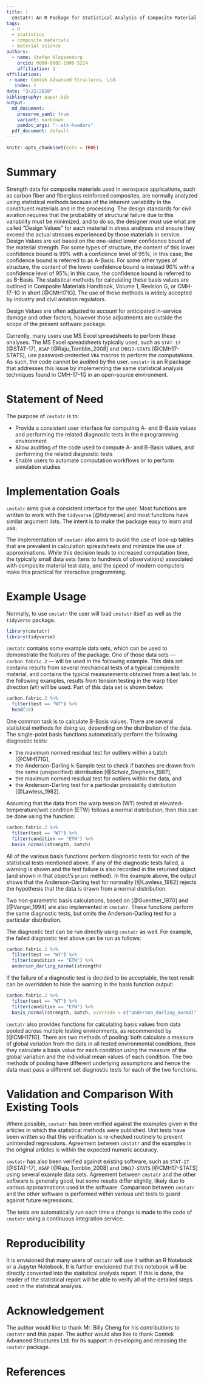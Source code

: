 ```yaml
---
title: |
  cmstatr: An R Package for Statistical Analysis of Composite Material Data
tags:
  - R
  - statistics
  - composite materials
  - material science
authors:
  - name: Stefan Kloppenborg
    orcid: 0000-0002-1908-5214
    affiliation: 1
affiliations:
 - name: Comtek Advanced Structures, Ltd.
   index: 1
date: "3/22/2020"
bibliography: paper.bib
output:
  md_document:
    preserve_yaml: true
    variant: markdown
    pandoc_args: "--atx-headers"
  pdf_document: default
---
```


```r
knitr::opts_chunk$set(echo = TRUE)
```

# Summary
Strength data for composite materials used in aerospace applications,
such as carbon fiber and fiberglass reinforced composites, are normally analyzed 
using statistical methods because of the 
inherent variability in the constituent materials and in the processing.
The design standards for civil aviation requires that the probability
of structural failure due to this variability must be minimized, and to do
so, the designer must use what are called "Design Values" for each material 
in stress analyses and ensure they
exceed the actual stresses experienced by those materials in service.
Design Values are set based on the one-sided lower confidence bound of the
material strength. For some types of structure, the content of this
lower confidence bound is $99\%$ with a confidence level of $95\%$;
in this case, the confidence bound is referred to as A-Basis.
For some other types of structure, the content of the lower
confidence bound is instead $90\%$ with a confidence level of $95\%$;
in this case, the confidence bound is referred to as B-Basis.
The statistical 
methods for calculating these 
basis values are outlined in Composite Materials Handbook, Volume 1, 
Revision G, or CMH-17-1G in short [@CMH171G].
The use of these methods is widely accepted by industry and civil 
aviation regulators.

Design Values are often adjusted to account for anticipated in-service
damage and other factors, however those adjustments are outside the scope
of the present software package.

Currently, many users use MS Excel spreadsheets to perform these
analyses. The MS Excel spreadsheets typically used, such as 
`STAT-17` [@STAT-17],
`ASAP` [@Raju_Tomblin_2008] and `CMH17-STATS` [@CMH17-STATS], use 
password-protected `VBA` macros to
perform the computations. As such, the code cannot be audited by 
the user. 
`cmstatr` is an R package that addresses this issue by implementing 
the same statistical analysis techniques 
found in CMH-17-1G in an open-source environment.


# Statement of Need
The purpose of `cmstatr` is to:

- Provide a consistent user interface for computing A- and B-Basis
  values and performing the related diagnostic tests in the `R`
  programming environment
- Allow auditing of the code used to compute A- and B-Basis values,
  and performing the related diagnostic tests
- Enable users to automate computation workflows or to perform
  simulation studies


# Implementation Goals
`cmstatr` aims give a consistent interface for the user. Most functions
are written to work with the `tidyverse` [@tidyverse] and most functions
have similar argument lists. The intent is to make the package easy to
learn and use.

The implementation of `cmstatr` also aims to avoid the use of look-up 
tables
that are prevalent in calculation spreadsheets and minimize the use of 
approximations. 
While this decision leads to increased computation time, the typically small 
data sets (tens to hundreds
of observations) associated with composite material test data, and the
speed of modern computers make this practical for interactive programming.

# Example Usage
Normally, to use `cmstatr` the user will load `cmstatr` itself as well as
the `tidyverse` package.

```r
library(cmstatr)
library(tidyverse)
```

`cmstatr` contains some example data sets, which can be used to demonstrate
the features of the package. One of those data sets --- `carbon.fabric.2` ---
will be used in the following example. This data set contains results from
several mechanical tests of a typical composite material, and contains the
typical measurements obtained from a test lab. In the following
examples, results from tension testing in the warp fiber direction (`WT`) 
will be used.
Part of this data set is shown below.

```r
carbon.fabric.2 %>%
  filter(test == "WT") %>%
  head(10)
```

One common task is to calculate B-Basis values. There are several
statistical methods for doing so, depending on the distribution of
the data.
The single-point basis functions automatically perform the following
diagnostic tests:

- the maximum normed residual test for outliers within a batch [@CMH171G],
- the Anderson-Darling k-Sample test to check if batches are drawn from
  the same (unspecified) distribution [@Scholz_Stephens_1987], 
- the maximum normed residual test for outliers within the data, and 
- the Anderson-Darling test for a particular probability 
  distribution [@Lawless_1982].

Assuming that the data from the warp tension (WT) tested at 
elevated-temperature/wet condition (ETW) follows
a normal distribution, then this can be done using the function:

```r
carbon.fabric.2 %>%
  filter(test == "WT") %>%
  filter(condition == "ETW") %>%
  basis_normal(strength, batch)
```

All of the various basis functions perform diagnostic tests for each of the 
statistical tests mentioned above. If any
of the diagnostic tests failed, a warning is shown and the test failure
is also recorded in the returned object (and shown in that object's
`print` method). In the example above, the output shows that the
Anderson-Darling test for normality [@Lawless_1982] rejects the hypothesis
that the data is drawn from a normal distribution. 

Two non-parametric basis calculations, based on [@Guenther_1970] and
[@Vangel_1994] are also implemented in `cmstatr`. These functions 
perform the same
diagnostic tests, but omits the Anderson-Darling test for a particular
distribution.

The diagnostic test can be run directly using `cmstatr` as well.
For example, the failed diagnostic test above can be run as follows:

```r
carbon.fabric.2 %>%
  filter(test == "WT") %>%
  filter(condition == "ETW") %>%
  anderson_darling_normal(strength)
```

If the failure of a diagnostic test is decided to be acceptable,
the test result can be overridden to hide the warning in the basis function 
output:

```r
carbon.fabric.2 %>%
  filter(test == "WT") %>%
  filter(condition == "ETW") %>%
  basis_normal(strength, batch, override = c("anderson_darling_normal"))
```

`cmstatr` also provides functions for calculating basis values from
data pooled across multiple testing environments, as recommended by [@CMH171G]. 
There are two methods of pooling: both calculate a measure of global variation
from the data in all tested environmental conditions, 
then they calculate a basis value for each condition using the measure of
the global variation and the individual mean values of each 
condition. The two methods of pooling have different underlying assumptions
and hence the data must pass a different set diagnostic tests for each of
the two functions.

# Validation and Comparison With Existing Tools
Where possible, `cmstatr` has been verified against the examples given
in the articles in which the statistical methods were published. Unit
tests have been written so that this verification is re-checked routinely
to prevent unintended regressions. Agreement between `cmstatr` and the
examples in the original articles is within the expected numeric accuracy.

`cmstatr` has also been verified against existing software, such as
`STAT-17` [@STAT-17], `ASAP` [@Raju_Tomblin_2008] and
`CMH17-STATS` [@CMH17-STATS] using several example data sets.
Agreement between `cmstatr` and the other software is generally good,
but some results differ slightly, likely due to various approximations used
in the software.
Comparison between `cmstatr` and the other software is performed
within various unit tests to guard against future regressions.

The tests are automatically run each time a change is made to the code
of `cmstatr` using a continuous integration service.


# Reproducibility
It is envisioned that many users of `cmstatr` will use it within an 
R Notebook or a Jupyter Notebook. It is further envisioned that this notebook
will be directly converted into the statistical analysis report. If this is
done, the reader of the statistical report will be able to verify all of the
detailed steps used in the statistical analysis.

# Acknowledgement
The author would like to thank Mr. Billy Cheng for his contributions to 
`cmstatr` and this paper. The author would also like to thank Comtek
Advanced Structures Ltd. for its support in developing and releasing
the `cmstatr` package.

# References
